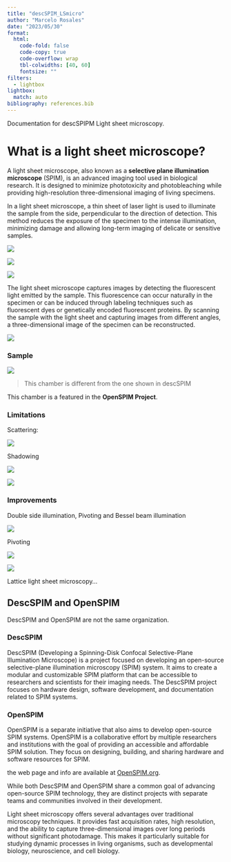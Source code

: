 ```yaml
---
title: "descSPIM_LSmicro"
author: "Marcelo Rosales"
date: "2023/05/30"
format: 
  html: 
    code-fold: false
    code-copy: true
    code-overflow: wrap
    tbl-colwidths: [40, 60]
    fontsize: ""
filters:
  - lightbox
lightbox:
  match: auto
bibliography: references.bib
---
```


Documentation for descSPIPM Light sheet microscopy.

# **What is a light sheet microscope?**

A light sheet microscope, also known as a **selective plane illumination microscope** (SPIM), is an advanced imaging tool used in biological research. It is designed to minimize phototoxicity and photobleaching while providing high-resolution three-dimensional imaging of living specimens.

In a light sheet microscope, a thin sheet of laser light is used to illuminate the sample from the side, perpendicular to the direction of detection. This method reduces the exposure of the specimen to the intense illumination, minimizing damage and allowing long-term imaging of delicate or sensitive samples.

![](images/Screenshot%20at%20Jun%2002%2003-22-48.png)

![](images/Screenshot%20at%20Jun%2002%2003-27-09.png)

![](images/Screenshot%20at%20Jun%2002%2003-30-07.png)

The light sheet microscope captures images by detecting the fluorescent light emitted by the sample. This fluorescence can occur naturally in the specimen or can be induced through labeling techniques such as fluorescent dyes or genetically encoded fluorescent proteins. By scanning the sample with the light sheet and capturing images from different angles, a three-dimensional image of the specimen can be reconstructed.

![](images/Screenshot%20at%20Jun%2002%2003-36-28.png)

### Sample

![](images/Screenshot%20at%20Jun%2002%2003-47-55.png)

> This chamber is different from the one shown in descSPIM

This chamber is a featured in the **OpenSPIM Project**.

### Limitations

Scattering:

![](images/Screenshot%20at%20Jun%2002%2004-06-55.png)

Shadowing

![](images/Screenshot%20at%20Jun%2002%2004-10-15.png)

![](images/Screenshot%20at%20Jun%2002%2004-11-18.png)

### Improvements

Double side illumination, Pivoting and Bessel beam illumination

![](images/Screenshot%20at%20Jun%2002%2004-12-52.png)

Pivoting

![](images/Screenshot%20at%20Jun%2002%2004-14-17.png)

![](images/Screenshot%20at%20Jun%2002%2004-24-19.png)

Lattice light sheet microscopy...

## DescSPIM and OpenSPIM

DescSPIM and OpenSPIM are not the same organization.

### DescSPIM

DescSPIM (Developing a Spinning-Disk Confocal Selective-Plane Illumination Microscope) is a project focused on developing an open-source selective-plane illumination microscopy (SPIM) system. It aims to create a modular and customizable SPIM platform that can be accessible to researchers and scientists for their imaging needs. The DescSPIM project focuses on hardware design, software development, and documentation related to SPIM systems.

### OpenSPIM

OpenSPIM is a separate initiative that also aims to develop open-source SPIM systems. OpenSPIM is a collaborative effort by multiple researchers and institutions with the goal of providing an accessible and affordable SPIM solution. They focus on designing, building, and sharing hardware and software resources for SPIM.

the web page and info are available at [OpenSPIM.org](https://openspim.org/).

While both DescSPIM and OpenSPIM share a common goal of advancing open-source SPIM technology, they are distinct projects with separate teams and communities involved in their development.

Light sheet microscopy offers several advantages over traditional microscopy techniques. It provides fast acquisition rates, high resolution, and the ability to capture three-dimensional images over long periods without significant photodamage. This makes it particularly suitable for studying dynamic processes in living organisms, such as developmental biology, neuroscience, and cell biology.